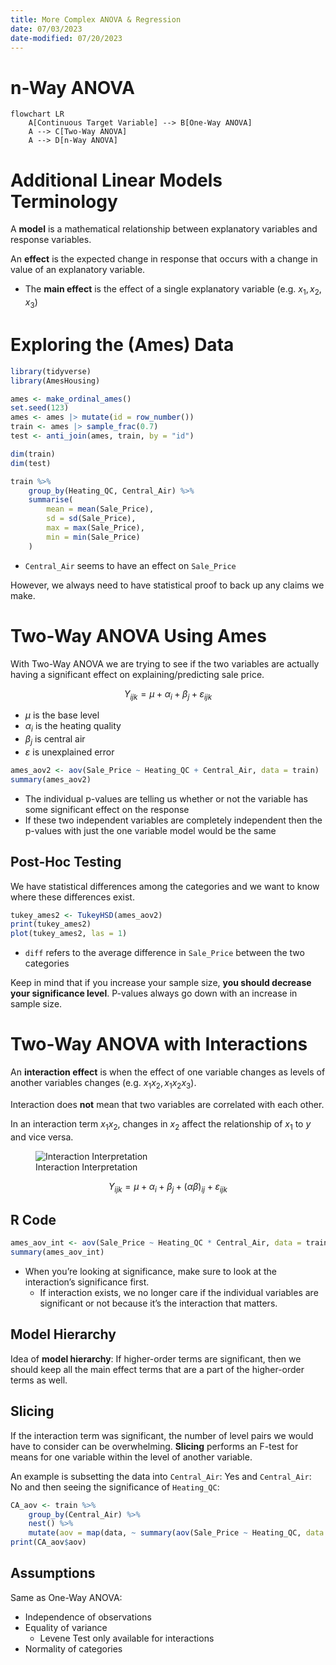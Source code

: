 ```yaml
---
title: More Complex ANOVA & Regression
date: 07/03/2023
date-modified: 07/20/2023
---
```


# n-Way ANOVA

```mermaid
flowchart LR
    A[Continuous Target Variable] --> B[One-Way ANOVA]
    A --> C[Two-Way ANOVA]
    A --> D[n-Way ANOVA]
```

# Additional Linear Models Terminology

A **model** is a mathematical relationship between explanatory variables and response variables.

An **effect** is the expected change in response that occurs with a change in value of an explanatory variable.

-   The **main effect** is the effect of a single explanatory variable (e.g. $x_1, x_2, x_3$)

# Exploring the (Ames) Data

```r
library(tidyverse)
library(AmesHousing)

ames <- make_ordinal_ames()
set.seed(123)
ames <- ames |> mutate(id = row_number())
train <- ames |> sample_frac(0.7)
test <- anti_join(ames, train, by = "id")

dim(train)
dim(test)
```

```r
train %>%
    group_by(Heating_QC, Central_Air) %>%
    summarise(
        mean = mean(Sale_Price),
        sd = sd(Sale_Price),
        max = max(Sale_Price),
        min = min(Sale_Price)
    )
```

-   `Central_Air` seems to have an effect on `Sale_Price`

However, we always need to have statistical proof to back up any claims we make.

# Two-Way ANOVA Using Ames

With Two-Way ANOVA we are trying to see if the two variables are actually having a significant effect on explaining/predicting sale price.

$$
Y_{ijk} = \mu + \alpha_i + \beta_j + \varepsilon_{ijk}
$$

-   $\mu$ is the base level
-   $\alpha_i$ is the heating quality
-   $\beta_j$ is central air
-   $\varepsilon$ is unexplained error

```r
ames_aov2 <- aov(Sale_Price ~ Heating_QC + Central_Air, data = train)
summary(ames_aov2)
```

-   The individual p-values are telling us whether or not the variable has some significant effect on the response
-   If these two independent variables are completely independent then the p-values with just the one variable model would be the same

## Post-Hoc Testing

We have statistical differences among the categories and we want to know where these differences exist.

```r
tukey_ames2 <- TukeyHSD(ames_aov2)
print(tukey_ames2)
plot(tukey_ames2, las = 1)
```

-   `diff` refers to the average difference in `Sale_Price` between the two categories

Keep in mind that if you increase your sample size, **you should decrease your significance level**. P-values always go down with an increase in sample size.

# Two-Way ANOVA with Interactions

An **interaction effect** is when the effect of one variable changes as levels of another variables changes (e.g. $x_1x_2, x_1x_2x_3$).

Interaction does **not** mean that two variables are correlated with each other.

In an interaction term $x_1x_2$, changes in $x_2$ affect the relationship of $x_1$ to $y$ and vice versa.

![Interaction Interpretation](images/interactions_interpretation.png)

$$
Y_{ijk} = \mu + \alpha_i + \beta_j + (\alpha\beta)_{ij} + \varepsilon_{ijk}
$$

## R Code

```r
ames_aov_int <- aov(Sale_Price ~ Heating_QC * Central_Air, data = train)
summary(ames_aov_int)
```

-   When you're looking at significance, make sure to look at the interaction's significance first.
    -   If interaction exists, we no longer care if the individual variables are significant or not because it's the interaction that matters.

## Model Hierarchy

Idea of **model hierarchy**: If higher-order terms are significant, then we should keep all the main effect terms that are a part of the higher-order terms as well.

## Slicing

If the interaction term was significant, the number of level pairs we would have to consider can be overwhelming. **Slicing** performs an F-test for means for one variable within the level of another variable.

An example is subsetting the data into `Central_Air`: Yes and `Central_Air`: No and then seeing the significance of `Heating_QC`:

```r
CA_aov <- train %>%
    group_by(Central_Air) %>%
    nest() %>%
    mutate(aov = map(data, ~ summary(aov(Sale_Price ~ Heating_QC, data = .x))))
print(CA_aov$aov)
```

## Assumptions

Same as One-Way ANOVA:

-   Independence of observations
-   Equality of variance
    -   Levene Test only available for interactions
-   Normality of categories